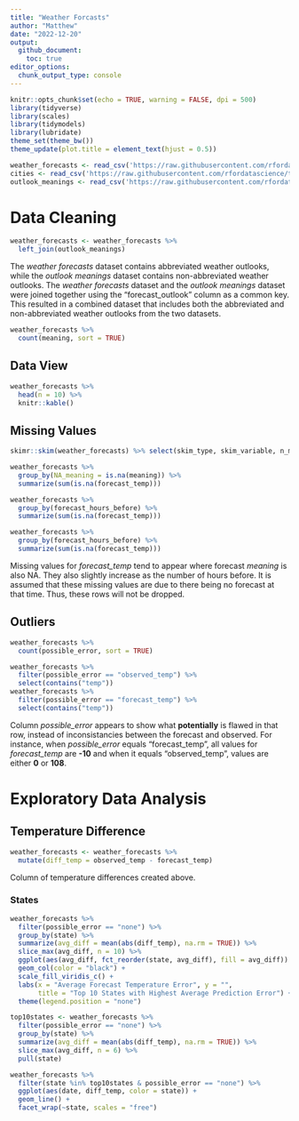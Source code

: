```yaml
---
title: "Weather Forcasts"
author: "Matthew"
date: "2022-12-20"
output: 
  github_document:
    toc: true
editor_options: 
  chunk_output_type: console
---
```


```r
knitr::opts_chunk$set(echo = TRUE, warning = FALSE, dpi = 500)
library(tidyverse)
library(scales)
library(tidymodels)
library(lubridate)
theme_set(theme_bw())
theme_update(plot.title = element_text(hjust = 0.5))
```

```r
weather_forecasts <- read_csv('https://raw.githubusercontent.com/rfordatascience/tidytuesday/master/data/2022/2022-12-20/weather_forecasts.csv')
cities <- read_csv('https://raw.githubusercontent.com/rfordatascience/tidytuesday/master/data/2022/2022-12-20/cities.csv')
outlook_meanings <- read_csv('https://raw.githubusercontent.com/rfordatascience/tidytuesday/master/data/2022/2022-12-20/outlook_meanings.csv')
```

# Data Cleaning

```r
weather_forecasts <- weather_forecasts %>% 
  left_join(outlook_meanings)  
```

The *weather forecasts* dataset contains abbreviated weather outlooks, while the *outlook meanings* dataset contains non-abbreviated weather outlooks. The *weather forecasts* dataset and the *outlook meanings* dataset were joined together using the "forecast_outlook" column as a common key. This resulted in a combined dataset that includes both the abbreviated and non-abbreviated weather outlooks from the two datasets.

```r
weather_forecasts %>% 
  count(meaning, sort = TRUE)
```

## Data View

```r
weather_forecasts %>% 
  head(n = 10) %>% 
  knitr::kable()
```

## Missing Values

```r
skimr::skim(weather_forecasts) %>% select(skim_type, skim_variable, n_missing)
```

```r
weather_forecasts %>% 
  group_by(NA_meaning = is.na(meaning)) %>% 
  summarize(sum(is.na(forecast_temp)))

weather_forecasts %>% 
  group_by(forecast_hours_before) %>% 
  summarize(sum(is.na(forecast_temp)))
```

```r
weather_forecasts %>% 
  group_by(forecast_hours_before) %>% 
  summarize(sum(is.na(forecast_temp)))
```

Missing values for *forecast_temp* tend to appear where forecast *meaning* is also NA. They also slightly increase as the number of hours before. It is assumed that these missing values are due to there being no forecast at that time. Thus, these rows will not be dropped.

## Outliers

```r
weather_forecasts %>% 
  count(possible_error, sort = TRUE)
```

```r
weather_forecasts %>% 
  filter(possible_error == "observed_temp") %>% 
  select(contains("temp"))
weather_forecasts %>% 
  filter(possible_error == "forecast_temp") %>% 
  select(contains("temp"))
```

Column *possible_error* appears to show what **potentially** is flawed in that row, instead of inconsistancies between the forecast and observed. For instance, when *possible_error* equals "forecast_temp", all values for *forecast_temp* are **-10** and when it equals "observed_temp", values are either **0** or **108**.

# Exploratory Data Analysis

## Temperature Difference

```r
weather_forecasts <- weather_forecasts %>% 
  mutate(diff_temp = observed_temp - forecast_temp) 
```

Column of temperature differences created above.

### States

```r
weather_forecasts %>% 
  filter(possible_error == "none") %>% 
  group_by(state) %>% 
  summarize(avg_diff = mean(abs(diff_temp), na.rm = TRUE)) %>% 
  slice_max(avg_diff, n = 10) %>% 
  ggplot(aes(avg_diff, fct_reorder(state, avg_diff), fill = avg_diff)) +
  geom_col(color = "black") + 
  scale_fill_viridis_c() +
  labs(x = "Average Forecast Temperature Error", y = "", 
       title = "Top 10 States with Highest Average Prediction Error") +
  theme(legend.position = "none")

```

```r
top10states <- weather_forecasts %>% 
  filter(possible_error == "none") %>% 
  group_by(state) %>% 
  summarize(avg_diff = mean(abs(diff_temp), na.rm = TRUE)) %>% 
  slice_max(avg_diff, n = 6) %>% 
  pull(state)
```

```r
weather_forecasts %>% 
  filter(state %in% top10states & possible_error == "none") %>% 
  ggplot(aes(date, diff_temp, color = state)) +
  geom_line() +
  facet_wrap(~state, scales = "free")
```

